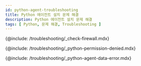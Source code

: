 ```yaml
---
id: python-agent-troubleshooting
title: Python 에이전트 설치 문제 해결
description: Python 에이전트 설치 문제 해결
tags: [ Python, 문제 해결, Troubleshooting ]
---
```


{@include: /troubleshooting/_check-firewall.mdx} 

{@include: /troubleshooting/_python-permission-denied.mdx} 

<!-- 길이, 공통 사항인지 별개인지
프로젝트에 에이전트가 등록되지 않는 경우 모니터링 데이터 수집이 이루어지지 않는 경우
-->
{@include: /troubleshooting/_python-agent-data-error.mdx}